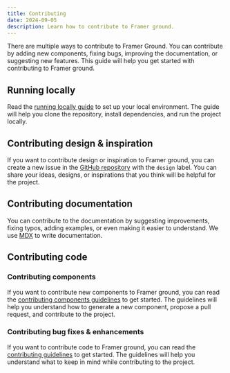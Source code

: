 ```yaml
---
title: Contributing
date: 2024-09-05
description: Learn how to contribute to Framer ground.
---
```


There are multiple ways to contribute to Framer Ground. You can contribute by adding new components, fixing bugs, improving the documentation, or suggesting new features. This guide will help you get started with contributing to Framer ground.

## Running locally

Read the [running locally guide](/docs/contributing/running-locally) to set up your local environment. The guide will help you clone the repository, install dependencies, and run the project locally.

## Contributing design & inspiration

If you want to contribute design or inspiration to Framer ground, you can create a new issue in the [GitHub repository](https://github.com/code-env/framer-ground/issues) with the `design` label. You can share your ideas, designs, or inspirations that you think will be helpful for the project.

## Contributing documentation

You can contribute to the documentation by suggesting improvements, fixing typos, adding examples, or even making it easier to understand. We use [MDX](https://mdxjs.com/) to write documentation.

## Contributing code

### Contributing components

If you want to contribute new components to Framer ground, you can read the [contributing components guidelines](/docs/contributing/components) to get started. The guidelines will help you understand how to generate a new component, propose a pull request, and contribute to the project.

### Contributing bug fixes & enhancements

If you want to contribute code to Framer ground, you can read the [contributing guidelines](/docs/contributing/guidelines) to get started. The guidelines will help you understand what to keep in mind while contributing to the project.
